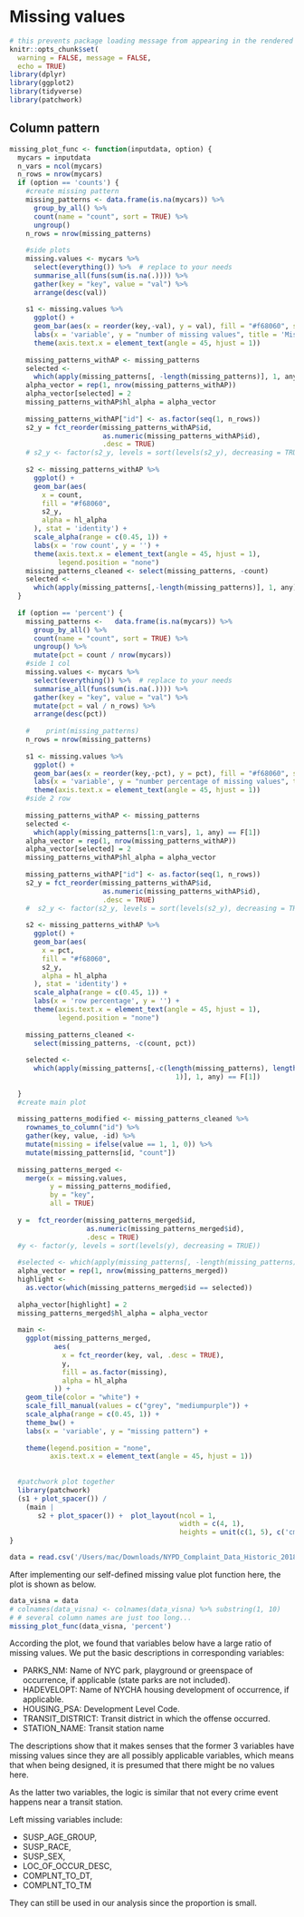 # Missing values
```r
# this prevents package loading message from appearing in the rendered version of your problem set
knitr::opts_chunk$set(
  warning = FALSE, message = FALSE,
  echo = TRUE)
library(dplyr)
library(ggplot2)
library(tidyverse)
library(patchwork)
```

## Column pattern

```r
missing_plot_func <- function(inputdata, option) {
  mycars = inputdata
  n_vars = ncol(mycars)
  n_rows = nrow(mycars)
  if (option == 'counts') {
    #create missing pattern
    missing_patterns <- data.frame(is.na(mycars)) %>%
      group_by_all() %>%
      count(name = "count", sort = TRUE) %>%
      ungroup()
    n_rows = nrow(missing_patterns)
    
    #side plots
    missing.values <- mycars %>%
      select(everything()) %>%  # replace to your needs
      summarise_all(funs(sum(is.na(.)))) %>%
      gather(key = "key", value = "val") %>%
      arrange(desc(val))
    
    s1 <- missing.values %>%
      ggplot() +
      geom_bar(aes(x = reorder(key,-val), y = val), fill = "#f68060", stat = 'identity') +
      labs(x = 'variable', y = "number of missing values", title = 'Missing value pattern') +
      theme(axis.text.x = element_text(angle = 45, hjust = 1))
    
    missing_patterns_withAP <- missing_patterns
    selected <-
      which(apply(missing_patterns[, -length(missing_patterns)], 1, any) == F[1])
    alpha_vector = rep(1, nrow(missing_patterns_withAP))
    alpha_vector[selected] = 2
    missing_patterns_withAP$hl_alpha = alpha_vector
    
    missing_patterns_withAP["id"] <- as.factor(seq(1, n_rows))
    s2_y = fct_reorder(missing_patterns_withAP$id,
                       as.numeric(missing_patterns_withAP$id),
                       .desc = TRUE)
    # s2_y <- factor(s2_y, levels = sort(levels(s2_y), decreasing = TRUE))
    
    s2 <- missing_patterns_withAP %>%
      ggplot() +
      geom_bar(aes(
        x = count,
        fill = "#f68060",
        s2_y,
        alpha = hl_alpha
      ), stat = 'identity') +
      scale_alpha(range = c(0.45, 1)) +
      labs(x = 'row count', y = '') +
      theme(axis.text.x = element_text(angle = 45, hjust = 1),
            legend.position = "none")
    missing_patterns_cleaned <- select(missing_patterns, -count)
    selected <-
      which(apply(missing_patterns[,-length(missing_patterns)], 1, any) == F[1])
  }
  
  if (option == 'percent') {
    missing_patterns <-   data.frame(is.na(mycars)) %>%
      group_by_all() %>%
      count(name = "count", sort = TRUE) %>%
      ungroup() %>%
      mutate(pct = count / nrow(mycars))
    #side 1 col
    missing.values <- mycars %>%
      select(everything()) %>%  # replace to your needs
      summarise_all(funs(sum(is.na(.)))) %>%
      gather(key = "key", value = "val") %>%
      mutate(pct = val / n_rows) %>%
      arrange(desc(pct))
    
    #    print(missing_patterns)
    n_rows = nrow(missing_patterns)
    
    s1 <- missing.values %>%
      ggplot() +
      geom_bar(aes(x = reorder(key,-pct), y = pct), fill = "#f68060", stat = 'identity') +
      labs(x = 'variable', y = "number percentage of missing values", title = 'Missing value pattern') +
      theme(axis.text.x = element_text(angle = 45, hjust = 1))
    #side 2 row
    
    missing_patterns_withAP <- missing_patterns
    selected <-
      which(apply(missing_patterns[1:n_vars], 1, any) == F[1])
    alpha_vector = rep(1, nrow(missing_patterns_withAP))
    alpha_vector[selected] = 2
    missing_patterns_withAP$hl_alpha = alpha_vector
    
    missing_patterns_withAP["id"] <- as.factor(seq(1, n_rows))
    s2_y = fct_reorder(missing_patterns_withAP$id,
                       as.numeric(missing_patterns_withAP$id),
                       .desc = TRUE)
    #  s2_y <- factor(s2_y, levels = sort(levels(s2_y), decreasing = TRUE))
    
    s2 <- missing_patterns_withAP %>%
      ggplot() +
      geom_bar(aes(
        x = pct,
        fill = "#f68060",
        s2_y,
        alpha = hl_alpha
      ), stat = 'identity') +
      scale_alpha(range = c(0.45, 1)) +
      labs(x = 'row percentage', y = '') +
      theme(axis.text.x = element_text(angle = 45, hjust = 1),
            legend.position = "none")
    
    missing_patterns_cleaned <-
      select(missing_patterns, -c(count, pct))
    
    selected <-
      which(apply(missing_patterns[,-c(length(missing_patterns), length(missing_patterns) -
                                         1)], 1, any) == F[1])
    
  }
  #create main plot
  
  missing_patterns_modified <- missing_patterns_cleaned %>%
    rownames_to_column("id") %>%
    gather(key, value, -id) %>%
    mutate(missing = ifelse(value == 1, 1, 0)) %>%
    mutate(missing_patterns[id, "count"])
  
  missing_patterns_merged <-
    merge(x = missing.values,
          y = missing_patterns_modified,
          by = "key",
          all = TRUE)
  
  y =  fct_reorder(missing_patterns_merged$id,
                   as.numeric(missing_patterns_merged$id),
                   .desc = TRUE)
  #y <- factor(y, levels = sort(levels(y), decreasing = TRUE))
  
  #selected <- which(apply(missing_patterns[, -length(missing_patterns)], 1, any) == F[1])
  alpha_vector = rep(1, nrow(missing_patterns_merged))
  highlight <-
    as.vector(which(missing_patterns_merged$id == selected))
  
  alpha_vector[highlight] = 2
  missing_patterns_merged$hl_alpha = alpha_vector
  
  main <-
    ggplot(missing_patterns_merged,
           aes(
             x = fct_reorder(key, val, .desc = TRUE),
             y,
             fill = as.factor(missing),
             alpha = hl_alpha
           )) +
    geom_tile(color = "white") +
    scale_fill_manual(values = c("grey", "mediumpurple")) +
    scale_alpha(range = c(0.45, 1)) +
    theme_bw() +
    labs(x = 'variable', y = "missing pattern") +
    
    theme(legend.position = "none",
          axis.text.x = element_text(angle = 45, hjust = 1))
  
  
  #patchwork plot together
  library(patchwork)
  (s1 + plot_spacer()) /
    (main |
       s2 + plot_spacer()) +  plot_layout(ncol = 1,
                                          width = c(4, 1),
                                          heights = unit(c(1, 5), c('cm', 'null')))
}
```

```r
data = read.csv('/Users/mac/Downloads/NYPD_Complaint_Data_Historic_2018_2020.csv', na.strings=c("","NA"))
```

After implementing our self-defined missing value plot function here, the plot is shown as below.

```r
data_visna = data
# colnames(data_visna) <- colnames(data_visna) %>% substring(1, 10) 
# # several column names are just too long...
missing_plot_func(data_visna, 'percent')
```

According the plot, we found that variables below have a large ratio of missing values. We put the basic descriptions in corresponding variables:

- PARKS_NM: Name of NYC park, playground or greenspace of occurrence, if applicable (state parks are not included).
- HADEVELOPT: Name of NYCHA housing development of occurrence, if applicable.
- HOUSING_PSA: Development Level Code.
- TRANSIT_DISTRICT: Transit district in which the offense occurred.
- STATION_NAME: Transit station name

The descriptions show that it makes senses that the former 3 variables have missing values since they are all possibly applicable variables, which means that when being designed, it is presumed that there might be no values here.

As the latter two variables, the logic is similar that not every crime event happens near a transit station.

Left missing variables include:

- SUSP_AGE_GROUP,
- SUSP_RACE,
- SUSP_SEX,
- LOC_OF_OCCUR_DESC,
- COMPLNT_TO_DT,
- COMPLNT_TO_TM

They can still be used in our analysis since the proportion is small.
